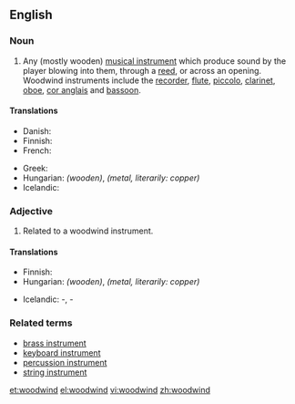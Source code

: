 ==English==

===Noun===
{{en-noun}}

# {{musical instruments}} Any (mostly wooden) [[musical instrument]] which produce sound by the player blowing into them, through a [[reed]], or across an opening. Woodwind instruments include the [[recorder]], [[flute]], [[piccolo]], [[clarinet]], [[oboe]], [[cor anglais]] and [[bassoon]].

====Translations====
{{trans-top|musical instrument}}
* Danish: {{t|da|træblæser}}
* Finnish: {{t+|fi|puupuhallin}}
* French: {{t+|fr|bois}}
{{trans-mid}}
* Greek: {{t|el|ξύλινα πνευστά|n|p|tr=xýlina pnefstá|sc=Grek}}
* Hungarian: {{t|hu|fafúvós}} ''(wooden)'',  {{t|hu|rézfúvós}} ''(metal, literarily: copper)''
* Icelandic: {{t-|is|tréblásturshljóðfæri|n}}
{{trans-bottom}}

===Adjective===
{{en-adj|-}}

# Related to a woodwind instrument.

====Translations====
{{trans-top|related to a woodwind instrument}}
* Finnish: {{t+|fi|puupuhallin|alt=puupuhallin-}}
* Hungarian: {{t|hu|fafúvós}} ''(wooden)'',  {{t|hu|rézfúvós}} ''(metal, literarily: copper)''
{{trans-mid}}
* Icelandic: {{t|is|tréblásturshljóðfæra}}-, {{t|is|tréblásara}}-
{{trans-bottom}}

===Related terms===
* [[brass instrument]]
* [[keyboard instrument]]
* [[percussion instrument]]
* [[string instrument]]

[[et:woodwind]]
[[el:woodwind]]
[[vi:woodwind]]
[[zh:woodwind]]